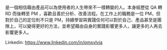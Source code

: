 是一個相信藉由產品可以為使用者的人生帶來不一樣轉變的人。本身經歷從 QA 轉 RD 而後轉至 PM ，喜歡且善於分析、改善流程。在工作上的職務是一位 PM，但對於自己的定位則不只是 PM，持續學習與實踐任何可以對於自己、產品甚至是團隊上，可以變得更好的方法，並希望藉由自身的實踐影響更多人，讓更多的人再去影響更多人。

Linkedin: <https://www.linkedin.com/in/pmsylvia>
